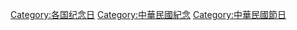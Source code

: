 [[Category:各国纪念日|Category:各国纪念日]]
[[Category:中華民國紀念|Category:中華民國紀念]]
[[Category:中華民國節日|Category:中華民國節日]]